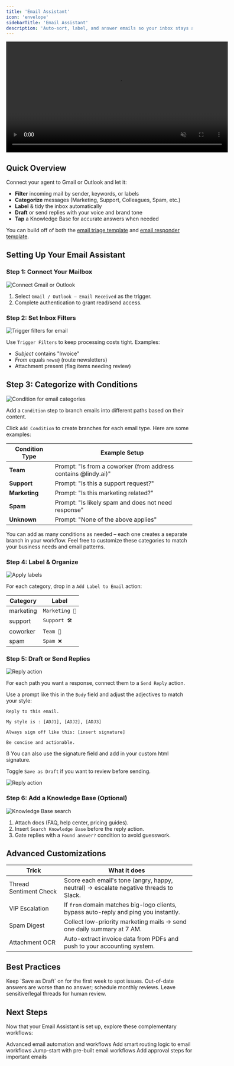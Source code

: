 ```yaml
---
title: 'Email Assistant'
icon: 'envelope'
sidebarTitle: 'Email Assistant'
description: 'Auto-sort, label, and answer emails so your inbox stays at zero.'
---
```


<div style={{ display: 'flex', justifyContent: 'center', margin: '2rem 0' }}>
  <div className="video-card">
    <video
      src="/lindy-brand-assets/pw_email_assistant.mp4"
      width="600"
      autoPlay
      muted
      loop
      playsInline
      style={{ display: 'block', width: '100%', borderRadius: '16px' }}
    />
  </div>
</div>

## Quick Overview

Connect your agent to Gmail or Outlook and let it:

- **Filter** incoming mail by sender, keywords, or labels  
- **Categorize** messages (Marketing, Support, Colleagues, Spam, etc.)  
- **Label** & tidy the inbox automatically  
- **Draft** or send replies with your voice and brand tone  
- **Tap** a Knowledge Base for accurate answers when needed  

You can build off of both the [email triage template](https://chat.lindy.ai/home?templateId=6684857db1aa4ed9d5baa9e3) and [email responder template](https://chat.lindy.ai/home?templateId=681f0d58c7832f340735ba2d).

## Setting Up Your Email Assistant

### Step 1: Connect Your Mailbox

<Frame>
  <img src="/lindy-brand-assets/email-triage-auth.png" alt="Connect Gmail or Outlook" />
</Frame>

1. Select `Gmail / Outlook – Email Received` as the trigger.  
2. Complete authentication to grant read/send access. 

### Step 2: Set Inbox Filters

<Frame>
  <img src="/lindy-brand-assets/email-triage-trigger.png" alt="Trigger filters for email" />
</Frame>

Use `Trigger Filters` to keep processing costs tight. Examples:

- *Subject* contains "Invoice"  
- *From* equals `news@` (route newsletters)  
- Attachment present (flag items needing review)

## Step 3: Categorize with Conditions

<Frame>
  <img src="/lindy-brand-assets/email-triage-conditions.png" alt="Condition for email categories" />
</Frame>

Add a `Condition` step to branch emails into different paths based on their content.

Click `Add Condition` to create branches for each email type. Here are some examples:

| Condition Type | Example Setup |
|----------------|---------------|
| **Team** | Prompt: "Is from a coworker (from address contains @lindy.ai)" |
| **Support** | Prompt: "Is this a support request?" |
| **Marketing** | Prompt: "Is this marketing related?" |
| **Spam** | Prompt: "Is likely spam and does not need response" |
| **Unknown** | Prompt: "None of the above applies" |

You can add as many conditions as needed – each one creates a separate branch in your workflow. Feel free to customize these categories to match your business needs and email patterns.

### Step 4: Label & Organize

<Frame>
  <img src="/lindy-brand-assets/email-triage-label.png" alt="Apply labels" />
</Frame>

For each category, drop in a `Add Label to Email` action:

| Category  | Label           |
|-----------|-----------------|
| marketing | `Marketing 📣`  |
| support   | `Support 🛠`    |
| coworker  | `Team 💬`       |
| spam      | `Spam ❌`       |

### Step 5: Draft or Send Replies

<Frame>
  <img src="/lindy-brand-assets/email-triage-body.png" alt="Reply action" />
</Frame>

For each path you want a response, connect them to a `Send Reply` action. 

Use a prompt like this in the `Body` field and adjust the adjectives to match your style:

```
Reply to this email. 

My style is : [ADJ1], [ADJ2], [ADJ3] 

Always sign off like this: [insert signature]

Be concise and actionable.
```
ß
You can also use the signature field and add in your custom html signature. 

Toggle `Save as Draft` if you want to review before sending.

<Frame>
  <img src="/lindy-brand-assets/email-triage-draft.png" alt="Reply action" />
</Frame>

### Step 6: Add a Knowledge Base (Optional)

<Frame>
  <img src="/lindy-brand-assets/email-triage-KB.png" alt="Knowledge Base search" />
</Frame>

1. Attach docs (FAQ, help center, pricing guides).  
2. Insert `Search Knowledge Base` before the reply action.  
3. Gate replies with a `Found answer?` condition to avoid guesswork.

## Advanced Customizations

| Trick                  | What it does                                                                          |
|------------------------|---------------------------------------------------------------------------------------|
| Thread Sentiment Check | Score each email's tone (angry, happy, neutral) → escalate negative threads to Slack. |
| VIP Escalation         | If `from` domain matches big-logo clients, bypass auto-reply and ping you instantly.  |
| Spam Digest            | Collect low-priority marketing mails → send one daily summary at 7 AM.                |
| Attachment OCR         | Auto-extract invoice data from PDFs and push to your accounting system.               |

## Best Practices

<AccordionGroup>
  <Accordion title="Start in Draft Mode">
    Keep `Save as Draft` on for the first week to spot issues.
  </Accordion>
  
  <Accordion title="Keep the KB Fresh">
    Out-of-date answers are worse than no answer; schedule monthly reviews.
  </Accordion>
  
  <Accordion title="Avoid Over-Automation">
     Leave sensitive/legal threads for human review.
  </Accordion>
</AccordionGroup>

## Next Steps

Now that your Email Assistant is set up, explore these complementary workflows:

<CardGroup cols={2}>
  <Card title="Gmail Integration" href="/skills/popular-integrations/gmail" icon="envelope">
    Advanced email automation and workflows
  </Card>
  <Card title="Conditions" href="/fundamentals/lindy-101/conditions" icon="network-wired">
    Add smart routing logic to email workflows
  </Card>
  <Card title="Templates" href="/fundamentals/lindy-101/templates" icon="clipboard-list">
    Jump-start with pre-built email workflows
  </Card>
  <Card title="Human in the Loop" href="/testing/human-in-the-loop" icon="square-user">
    Add approval steps for important emails
  </Card>
</CardGroup>